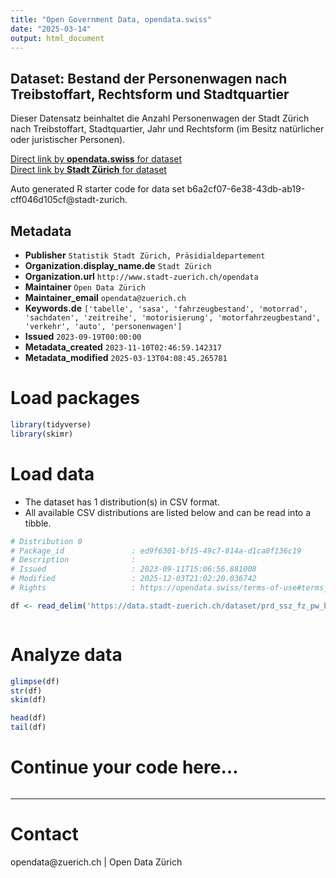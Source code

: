 ```yaml
---
title: "Open Government Data, opendata.swiss"
date: "2025-03-14"
output: html_document
---
```


## Dataset: Bestand der Personenwagen nach Treibstoffart, Rechtsform und Stadtquartier

Dieser Datensatz beinhaltet die Anzahl Personenwagen der Stadt Zürich nach Treibstoffart, Stadtquartier, Jahr und Rechtsform (im Besitz natürlicher oder juristischer Personen). 


[Direct link by **opendata.swiss** for dataset](https://opendata.swiss/de/dataset/bestand-der-personenwagen-nach-treibstoffart-rechtsform-stadtquartier-und-jahr-seit-2002)<br>
[Direct link by **Stadt Zürich** for dataset](https://data.stadt-zuerich.ch/dataset/prd_ssz_fz_pw_bestand_jahr_quartier_antriebsart_rechtsform_od2001)

Auto generated R starter code for data set b6a2cf07-6e38-43db-ab19-cff046d105cf@stadt-zurich.

## Metadata

- **Publisher** `Statistik Stadt Zürich, Präsidialdepartement`
- **Organization.display_name.de** `Stadt Zürich`
- **Organization.url** `http://www.stadt-zuerich.ch/opendata`
- **Maintainer** `Open Data Zürich`
- **Maintainer_email** `opendata@zuerich.ch`
- **Keywords.de** `['tabelle', 'sasa', 'fahrzeugbestand', 'motorrad', 'sachdaten', 'zeitreihe', 'motorisierung', 'motorfahrzeugbestand', 'verkehr', 'auto', 'personenwagen']`
- **Issued** `2023-09-19T00:00:00`
- **Metadata_created** `2023-11-10T02:46:59.142317`
- **Metadata_modified** `2025-03-13T04:08:45.265781`


# Load packages

```r

library(tidyverse)
library(skimr)

```

# Load data

-   The dataset has 1 distribution(s) in CSV format.
-   All available CSV distributions are listed below and can be read into a tibble.

```r

# Distribution 0
# Package_id               : ed9f6301-bf15-49c7-814a-d1ca0f136c19
# Description              : 
# Issued                   : 2023-09-11T15:06:56.881008
# Modified                 : 2025-12-03T21:02:20.036742
# Rights                   : https://opendata.swiss/terms-of-use#terms_open

df <- read_delim('https://data.stadt-zuerich.ch/dataset/prd_ssz_fz_pw_bestand_jahr_quartier_antriebsart_rechtsform_od2001/download/VER200OD2001.csv')



```

# Analyze data

```r

glimpse(df)
str(df)
skim(df)

head(df)
tail(df)

```

# Continue your code here...

```r

```

------------------------------------------------------------------------

# Contact

opendata@zuerich.ch | Open Data Zürich
